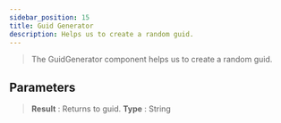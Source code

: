---
sidebar_position: 15
title: Guid Generator
description: Helps us to create a random guid.
---

> The  GuidGenerator component helps us to create a random guid.

## Parameters

> **Result** : Returns to guid. **Type** : String
